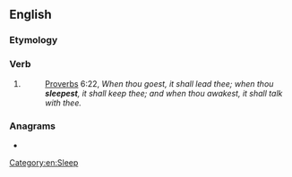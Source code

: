 ==English==

===Etymology===
{{suffix|en|sleep|est}}

===Verb===
{{head|en|verb form}}

# {{en-archaic second-person singular of|sleep}}
#: {{RQ:Authorized Version}} [[Proverbs]] 6:22, ''When thou goest, it shall lead thee; when thou '''sleepest''', it shall keep thee; and when thou awakest, it shall talk with thee.''

===Anagrams===
* {{anagrams|en|a=eeelpsst|steeples}}

[[Category:en:Sleep]]